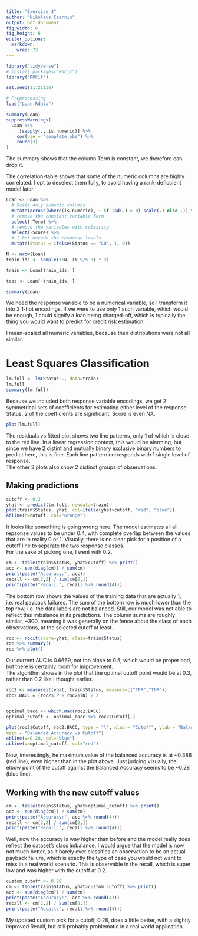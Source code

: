 ```yaml
---
title: "Exercise 4"
author: "Nikolaus Czernin"
output: pdf_document
fig_width: 6 
fig_height: 6
editor_options: 
  markdown: 
    wrap: 72
---
```


```r
library("tidyverse")
# install.packages("ROCit")
library("ROCit")

```

```r
set.seed(11721138)
```

```r
# Preprocessing
load("Loan.Rdata")
```

```r
summary(Loan)
suppressWarnings(
  Loan %>% 
    .[sapply(., is.numeric)] %>% 
    cor(use = "complete.obs") %>% 
    round(3)
)
```

The summary shows that the column Term is constant, we therefore can
drop it.

The correlation-table shows that some of the numeric columns are highly
correlated. I opt to deselect them fully, to avoid having a
rank-deficcient model later.

```r
Loan <- Loan %>%
  # Scale only numeric columns
  mutate(across(where(is.numeric), ~ if (sd(.) > 0) scale(.) else .)) %>%
  # remove the constant variable Term
  select(-Term) %>% 
  # remove the variables with colearity
  select(-Score) %>% 
  # 1-hot encode the response levels
  mutate(Status = ifelse(Status == "CO", 1, 0))

```

```r
N <- nrow(Loan)
train_ids <- sample(1:N, (N %/% 3) * 2)

train <- Loan[train_ids, ] 

test <- Loan[-train_ids, ] 

summary(Loan)

```

We need the response variable to be a numerical variable, so I transform
it into 2 1-hot encodings. If we were to use only 1 such variable, which
would be enough, 1 could signify a loan being charged-off, which is
typically the thing you would want to predict for credit risk
estimation.

I mean-scaled all numeric variables, because their distributions were
not all similar.

# Least Squares Classification

```r
lm.full <- lm(Status~., data=train)
lm.full
summary(lm.full)

```

Because we included both response variable encodings, we get 2
symmetrical sets of coefficients for estimating either level of the
response Status. 2 of the coefficients are significant, Score is even
NA.

```r
plot(lm.full)
```

The residuals vs fitted plot shows two line patterns, only 1 of which is
close to the red line. In a linear regression context, this would be
alarming, but since we have 2 distint and mutually binary exclusive
binary numbers to predict here, this is fine. Each line pattern
corresponds with 1 single level of response.\
The other 3 plots also show 2 distinct groups of observations.

## Making predictions

```r
cutoff <- 0.2
yhat <- predict(lm.full, newdata=train)
plot(train$Status, yhat, col=ifelse(yhat>cutoff, "red", "blue"))
abline(h=cutoff, col="orange")
```

It looks like something is going wrong here. The model estimates all all
repsonse values to be under 0.4, with complete overlap between the
values that are in reality 0 or 1. Visually, there is no clear pick for
a position of a cutoff line to separate the two response classes.\
For the sake of picking one, I went with 0.2.

```r
cm <- table(train$Status, yhat>cutoff) %>% print()
acc <- sum(diag(cm)) / sum(cm)
print(paste("Accuracy:", acc))
recall <- cm[2,2] / sum(cm[2,])
print(paste("Recall:", recall %>% round(4)))

```

The bottom row shows the values of the training data that are actually
1, i.e. real payback failures. The sum of the bottom row is much lower
than the top row, i.e. the data labels are not balanced. Still, our
model was not able to reflect this imbalance in its predictions. The
column sums are roughly similar, \~300, meaning it was generally on the
fence about the class of each observations, at the selected cutoff at
least.

```r
roc <- rocit(score=yhat, class=train$Status)
roc %>% summary()
roc %>% plot()

```

Our current AUC is 0.6669, not too close to 0.5, which would be proper
bad, but there is certainly room for improvement.\
The algorithm shows in the plot that the optimal cutoff point would be
at 0.3, rather than 0.2 like I thought earlier.

```r
roc2 <- measureit(yhat, train$Status, measure=c("TPR","TNR"))
roc2.BACC = (roc2$TP + roc2$TN) / 2


optimal_bacc <- which.max(roc2.BACC) 
optimal_cutoff <- optimal_bacc %>% roc2$Cutoff[.]

plot(roc2$Cutoff, roc2.BACC, type = "l", xlab = "Cutoff", ylab = "Balanced Accuracy",
main = "Balanced Accuracy vs Cutoff")
abline(v=0.28, col="blue")
abline(v=optimal_cutoff, col="red")

```

Now, interestingly, he maximum value of the balanced accuracy is at
\~0.386 (red line), even higher than in the plot above. Just judging
visually, the elbow point of the cutoff against the Balanced Accuracy
seems to be \~0.28 (blue line).

## Working with the new cutoff values

```r
cm <- table(train$Status, yhat>optimal_cutoff) %>% print()
acc <- sum(diag(cm)) / sum(cm)
print(paste("Accuracy:", acc %>% round(4)))
recall <- cm[2,2] / sum(cm[2,])
print(paste("Recall:", recall %>% round(4)))
```

Well, now the accuracy is way higher than before and the model really
does reflect the dataset's class imbalance. I would argue that the model
is now not much better, as it barely ever classifies an observation to
be an actual payback failure, which is exactly the type of case you
would not want to miss in a real world scenario. This is observable in
the recall, which is super low and was higher with the cutoff at 0.2.

```r
custom_cutoff <- 0.28
cm <- table(train$Status, yhat>custom_cutoff) %>% print()
acc <- sum(diag(cm)) / sum(cm)
print(paste("Accuracy:", acc %>% round(4)))
recall <- cm[2,2] / sum(cm[2,])
print(paste("Recall:", recall %>% round(4)))
```

My updated custom pick for a cutoff, 0.28, does a little better, with a
slightly improved Recall, but still probably problematic in a real world
application.
